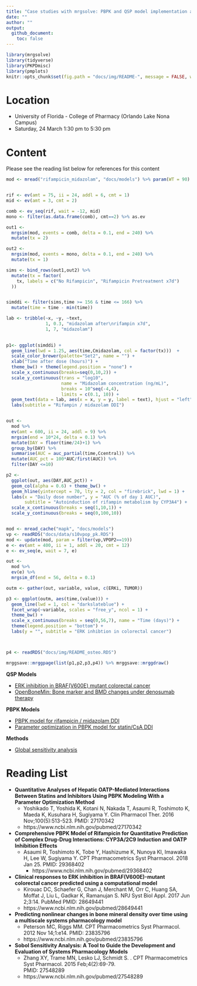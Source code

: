 ```yaml
--- 
title: "Case studies with mrgsolve: PBPK and QSP model implementation and utilization in R"
date: ""
author: ""
output:
  github_document:
    toc: false
---
```


```r
library(mrgsolve)
library(tidyverse)
library(PKPDmisc)
library(pmplots)
knitr::opts_chunk$set(fig.path = "docs/img/README-", message = FALSE, warning = FALSE)
```

# Location

- University of Florida - College of Pharmacy (Orlando Lake Nona Campus) 
- Saturday, 24 March 1:30 pm to 5:30 pm

# Content

Please see the reading list below for references for this content


```r

mod <- mread("rifampicin_midazolam", "docs/models") %>% param(WT = 90)


rif <- ev(amt = 75, ii = 24, addl = 6, cmt = 1)
mid <- ev(amt = 3, cmt = 2)

comb <- ev_seq(rif, wait = -12, mid)
mono <- filter(as.data.frame(comb), cmt==2) %>% as.ev

out1 <- 
  mrgsim(mod, events = comb, delta = 0.1, end = 240) %>%
  mutate(tx = 2)

out2 <- 
  mrgsim(mod, events = mono, delta = 0.1, end = 240) %>% 
  mutate(tx = 1)

sims <- bind_rows(out1,out2) %>% 
  mutate(tx = factor(
    tx, labels = c("No Rifampicin", "Rifampicin Pretreatment x7d")
  ))


simddi <- filter(sims,time >= 156 & time <= 166) %>%
  mutate(time = time - min(time))

lab <- tribble(~x, ~y, ~text,
               1, 0.3, "midazolam after\nrifampin x7d", 
               1, 7, "midazolam")
               

p1<- ggplot(simddi) + 
  geom_line(lwd = 1.25, aes(time,Cmidazolam, col = factor(tx)))  + 
  scale_color_brewer(palette="Set2", name = "") +
  xlab("Time after dose (hours)") + 
  theme_bw() + theme(legend.position = "none") +
  scale_x_continuous(breaks=seq(0,10,2)) +
  scale_y_continuous(trans = "log10", 
                     name = "Midazolam concentration (ng/mL)",
                     breaks = 10^seq(-4,4), 
                     limits = c(0.1, 10)) + 
  geom_text(data = lab, aes(x = x, y = y, label = text), hjust = "left", size = 3.5 ) +
  labs(subtitle = "Rifampin / midazolam DDI")


out <- 
  mod %>%
  ev(amt = 600, ii = 24, addl = 9) %>%
  mrgsim(end = 10*24, delta = 0.1) %>%
  mutate(DAY = floor(time/24)+1) %>%
  group_by(DAY) %>%
  summarise(AUC = auc_partial(time,Ccentral)) %>%
  mutate(AUC_pct = 100*AUC/first(AUC)) %>%
  filter(DAY <=10)

p2 <- 
  ggplot(out, aes(DAY,AUC_pct)) + 
  geom_col(alpha = 0.6) + theme_bw() + 
  geom_hline(yintercept = 70, lty = 2, col = "firebrick", lwd = 1) + 
  labs(x = "Daily dose number", y = "AUC (% of day 1 AUC)",
       subtitle = "Autoinduction of rifampin metabolism by CYP3A4") + 
  scale_x_continuous(breaks = seq(1,10,1)) + 
  scale_y_continuous(breaks = seq(0,100,10)) 


mod <- mread_cache("mapk", "docs/models")
vp <- readRDS("docs/data/s10vpop_pk.RDS")
mod <- update(mod, param = filter(vp,VPOP2==19))
e <- ev(amt = 400, ii = 1, addl = 20, cmt = 12)
e <- ev_seq(e, wait = 7, e)

out <-
  mod %>%
  ev(e) %>%
  mrgsim_df(end = 56, delta = 0.1) 

outm <- gather(out, variable, value, c(ERKi, TUMOR))

p3 <- ggplot(outm, aes(time,(value))) + 
  geom_line(lwd = 1, col = "darkslateblue") + 
  facet_wrap(~variable, scales = "free_y", ncol = 1) + 
  theme_bw() + 
  scale_x_continuous(breaks = seq(0,56,7), name = "Time (days)") + 
  theme(legend.position = "bottom") + 
  labs(y = "", subtitle = "ERK inhibtion in colorectal cancer")



p4 <- readRDS("docs/img/README_osteo.RDS")

mrggsave::mrggpage(list(p1,p2,p3,p4)) %>% mrggsave::mrggdraw()
```



__QSP Models__

- [ERK inhibition in BRAF(V600E) mutant colorectal cancer](docs/mapk_inhibitors_in_colorectal_cancer.md)
- [OpenBoneMin: Bone marker and BMD changes under denosumab therapy](docs/OpenBoneMin.md)

__PBPK Models__

- [PBPK model for rifampicin / midazolam DDI](docs/rifampin_midazolam_ddi.md)
- [Parameter optimization in PBPK model for statin/CsA DDI](docs/oatp_ddi_optimization.md)

__Methods__

- [Global sensitivity analysis](docs/global_sensitivity_analysis.md)

# Reading List

- __Quantitative Analyses of Hepatic OATP-Mediated Interactions Between 
  Statins and Inhibitors Using PBPK Modeling With a Parameter Optimization 
  Method__
    - Yoshikado T, Yoshida K, Kotani N, Nakada T, Asaumi R, Toshimoto K, Maeda K,
      Kusuhara H, Sugiyama Y. Clin Pharmacol Ther. 2016 Nov;100(5):513-523. 
      PMID: 27170342
    - https://www.ncbi.nlm.nih.gov/pubmed/27170342

- __Comprehensive PBPK Model of Rifampicin for Quantitative Prediction of
Complex Drug-Drug Interactions: CYP3A/2C9 Induction and OATP Inhibition Effects__
    - Asaumi R, Toshimoto K, Tobe Y, Hashizume K, Nunoya KI, Imawaka H, Lee W,
      Sugiyama Y.  CPT Pharmacometrics Syst Pharmacol. 2018 Jan 25. 
      PMID: 29368402
      - https://www.ncbi.nlm.nih.gov/pubmed/29368402

- __Clinical responses to ERK inhibition in BRAF(V600E)-mutant
colorectal cancer predicted using a computational model__
    - Kirouac DC, Schaefer G, Chan J, Merchant M, Orr C, Huang SA, Moffat J, Liu L, 
      Gadkar K, Ramanujan S.  NPJ Syst Biol Appl. 2017 Jun 2;3:14. 
      PubMed PMID: 28649441
    - https://www.ncbi.nlm.nih.gov/pubmed/28649441

- __Predicting nonlinear changes in bone mineral density
over time using a multiscale systems pharmacology model__
    -  Peterson MC, Riggs MM. CPT Pharmacometrics Syst
       Pharmacol. 2012 Nov 14;1:e14. 
       PMID: 23835796
    - https://www.ncbi.nlm.nih.gov/pubmed/23835796

- __Sobol Sensitivity Analysis: A Tool to Guide the Development and Evaluation 
of Systems Pharmacology Models__
    - Zhang XY, Trame MN, Lesko LJ, Schmidt S. . CPT
      Pharmacometrics Syst Pharmacol. 2015 Feb;4(2):69-79.  
      PMID: 27548289
    - https://www.ncbi.nlm.nih.gov/pubmed/27548289
    
    